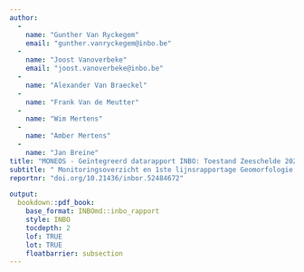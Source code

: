 ```yaml
---
author: 
  - 
    name: "Gunther Van Ryckegem"
    email: "gunther.vanryckegem@inbo.be" 
  - 
    name: "Joost Vanoverbeke"
    email: "joost.vanoverbeke@inbo.be"
  - 
    name: "Alexander Van Braeckel"
  - 
    name: "Frank Van de Meutter"
  - 
    name: "Wim Mertens"
  - 
    name: "Amber Mertens"
  - 
    name: "Jan Breine"
title: "MONEOS - Geïntegreerd datarapport INBO: Toestand Zeeschelde 2020"
subtitle: " Monitoringsoverzicht en 1ste lijnsrapportage Geomorfologie, diversiteit Habitats en diversiteit Soorten"
reportnr: "doi.org/10.21436/inbor.52484672"

output:
  bookdown::pdf_book:
    base_format: INBOmd::inbo_rapport
    style: INBO
    tocdepth: 2
    lof: TRUE
    lot: TRUE
    floatbarrier: subsection
---
```

